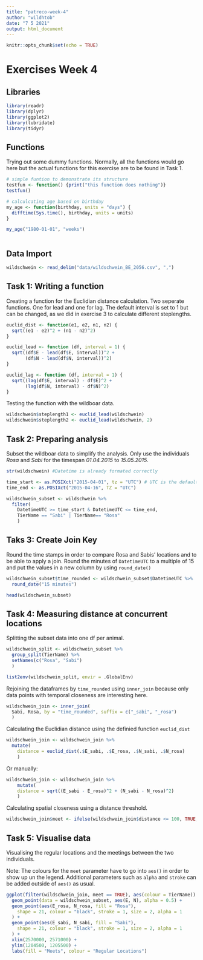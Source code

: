 ```yaml
---
title: "patreco-week-4"
author: "wildhtob"
date: "7 5 2021"
output: html_document
---
```


```r
knitr::opts_chunk$set(echo = TRUE)
```

# Exercises Week 4

## Libraries

```r

library(readr)        
library(dplyr)        
library(ggplot2)      
library(lubridate)
library(tidyr) 

```

## Functions

Trying out some dummy functions. Normally, all the functions would go here but the actual functions for this exercise are to be found in Task 1.

```r

# simple funtion to demonstrate its structure
testfun <- function() {print("this function does nothing")}
testfun()

# calculcating age based on birthday
my_age <- function(birthday, units = "days") {
  difftime(Sys.time(), birthday, units = units)
}

my_age("1980-01-01", "weeks")



```

## Data Import

```r

wildschwein <- read_delim("data/wildschwein_BE_2056.csv", ",")


```

## Task 1: Writing a function

Creating a function for the Euclidian distance calculation. Two seperate functions. One for lead and one for lag. The default interval is set to 1 but can be changed, as we did in exercise 3 to calculate different steplengths.

```r

euclid_dist <- function(e1, e2, n1, n2) {
  sqrt((e1 - e2)^2 + (n1 - n2)^2)
}

euclid_lead <- function (df, interval = 1) {
  sqrt((df$E - lead(df$E, interval))^2 + 
       (df$N - lead(df$N, interval))^2)
}

euclid_lag <- function (df, interval = 1) {
  sqrt((lag(df$E, interval) - df$E)^2 + 
       (lag(df$N, interval) - df$N)^2)
}

```

Testing the function with the wildboar data.

```r

wildschwein$steplength1 <- euclid_lead(wildschwein)
wildschwein$steplength2 <- euclid_lead(wildschwein, 2)

```

## Task 2: Preparing analysis

Subset the wildboar data to simplify the analysis. Only use the individuals *Rosa* and *Sabi* for the timespan *01.04.2015* to *15.05.2015*.

```r

str(wildschwein) #Datetime is already formated correctly

time_start <- as.POSIXct("2015-04-01", tz = "UTC") # UTC is the default timzone
time_end <- as.POSIXct("2015-04-16", TZ = "UTC")

wildschwein_subset <- wildschwein %>% 
  filter(
    DatetimeUTC >= time_start & DatetimeUTC <= time_end,
    TierName == "Sabi" | TierName== "Rosa"
    )

```

## Taks 3: Create Join Key

Round the time stamps in order to compare Rosa and Sabis' locations and to be able to apply a join. Round the minutes of `DatetimeUTC` to a multiple of 15 and put the values in a new column by using `round_date()`

```r

wildschwein_subset$time_rounded <- wildschwein_subset$DatetimeUTC %>% 
  round_date("15 minutes")

head(wildschwein_subset)

```

## Task 4: Measuring distance at concurrent locations

Splitting the subset data into one df per animal.

```r

wildschwein_split <- wildschwein_subset %>% 
  group_split(TierName) %>% 
  setNames(c("Rosa", "Sabi")
  )

list2env(wildschwein_split, envir = .GlobalEnv)


```

Rejoining the dataframes by `time_rounded` using `inner_join` because only data points with temporal closeness are interesting here.

```r


wildschwein_join <- inner_join(
  Sabi, Rosa, by = "time_rounded", suffix = c("_sabi", "_rosa")
  )


```

Calculating the Euclidian distance using the definied function `euclid_dist`

```r
wildschwein_join <- wildschwein_join %>%  
  mutate(
    distance = euclid_dist(.$E_sabi, .$E_rosa, .$N_sabi, .$N_rosa)
    )
```

Or manually:

```r
wildschwein_join <- wildschwein_join %>%
    mutate(
    distance = sqrt((E_sabi - E_rosa)^2 + (N_sabi - N_rosa)^2)
    )
```

Calculating spatial closeness using a distance threshold.

```r

wildschwein_join$meet <- ifelse(wildschwein_join$distance <= 100, TRUE, FALSE)

```

## Task 5: Visualise data

Visualising the regular locations and the meetings between the two individuals.

Note: The colours for the `meet` parameter have to go into `aes()` in order to show up un the legend. Additional parameters such as `alpha` and `stroke` can be added outside of `aes()` as usual.

```r

ggplot(filter(wildschwein_join, meet == TRUE), aes(colour = TierName)) +
  geom_point(data = wildschwein_subset, aes(E, N), alpha = 0.5) +
  geom_point(aes(E_rosa, N_rosa, fill = "Rosa"),
    shape = 21, colour = "black", stroke = 1, size = 2, alpha = 1
  ) +
  geom_point(aes(E_sabi, N_sabi, fill = "Sabi"),
    shape = 21, colour = "black", stroke = 1, size = 2, alpha = 1
  ) +
  xlim(2570000, 2571000) +
  ylim(1204500, 1205500) +
  labs(fill = "Meets", colour = "Regular Locations")
  

```
